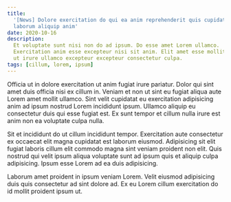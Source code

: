 ```yaml
---
title:
  '[News] Dolore exercitation do qui ea anim reprehenderit quis cupidatat
  laborum aliquip anim'
date: 2020-10-16
description:
  Et voluptate sunt nisi non do ad ipsum. Do esse amet Lorem ullamco.
  Exercitation anim esse excepteur nisi sit anim. Elit amet esse mollit laboris
  ut irure ullamco excepteur excepteur consectetur culpa.
tags: [cillum, lorem, ipsum]
---
```


Officia ut in dolore exercitation ut anim fugiat irure pariatur. Dolor qui sint
amet duis officia nisi ex cillum in. Veniam et non ut sint eu fugiat aliqua aute
Lorem amet mollit ullamco. Sint velit cupidatat eu exercitation adipisicing anim
ad ipsum nostrud Lorem incididunt ipsum. Ullamco aliquip eu consectetur duis qui
esse fugiat est. Ex sunt tempor et cillum nulla irure est anim non ea voluptate
culpa nulla.

Sit et incididunt do ut cillum incididunt tempor. Exercitation aute consectetur
ex occaecat elit magna cupidatat est laborum eiusmod. Adipisicing sit elit
fugiat laboris cillum elit commodo magna sint veniam proident non elit. Quis
nostrud qui velit ipsum aliqua voluptate sunt ad ipsum quis et aliquip culpa
adipisicing. Ipsum esse Lorem ad ea duis adipisicing.

Laborum amet proident in ipsum veniam Lorem. Velit eiusmod adipisicing duis quis
consectetur ad sint dolore ad. Ex eu Lorem cillum exercitation do id mollit
proident ipsum ut.
